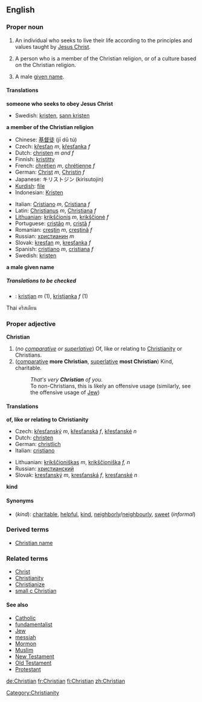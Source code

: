 ==English==

{{rank|started|respect|that's|744|Christian|food|trying|states}}

===Proper noun===
{{en-noun-reg}}

# {{cattag|Christianity}} An individual who seeks to live their life according to the principles and values taught by [[Jesus Christ]].
# {{cattag|Christianity}} A person who is a member of the Christian religion, or of a culture based on the Christian religion.
# A male [[given name]].

====Translations====

'''someone who seeks to obey Jesus Christ'''
{{top}}
{{mid}}
*Swedish: [[kristen]], [[sann kristen]]
{{bottom}}

'''a member of the Christian religion'''
{{top}}
*Chinese: [[基督徒]] (jī dū tú)
*Czech: [[křesťan]] ''m'', [[křesťanka]] ''f''
*Dutch: [[christen]] ''m and f''
*Finnish: [[kristitty]]
*French: [[chrétien]] ''m'', [[chrétienne]] ''f''
*German: [[Christ]] ''m'', [[Christin]] ''f''
*Japanese: キリストジン (kirisutojin)
*[[Kurdish]]: [[file]]
*Indonesian: [[Kristen]]
{{mid}}
*Italian: [[Cristiano]] ''m'', [[Cristiana]] ''f''
*Latin: [[Christianus]] ''m'', [[Christiana]] ''f''
*[[Lithuanian]]: [[krikščionis]] ''m'', [[krikščionė]] ''f''
*Portuguese: [[cristão]] ''m'', [[cristã]] ''f''
*Romanian: [[creştin]] ''m'', [[creştină]] ''f''
*Russian: [[христианин]] ''m''
*Slovak: [[kresťan]] ''m'', [[kresťanka]] ''f''
*Spanish: [[cristiano]] ''m'', [[cristiana]] ''f''
*Swedish: [[kristen]] {{c}}
{{bottom}}

'''a male given name'''

=====Translations to be checked=====
{{checktrans}}
*{{ttbc|Slovene}}: [[kristjan]] ''m'' (1), [[kristjanka]] ''f'' (1)
Thai คริสเตียน

===Proper adjective===
'''Christian'''

#(''no [[comparative]] or [[superlative]]'') Of, like or relating to [[Christianity]] or Christians.
# ([[comparative]] '''more Christian''', [[superlative]] '''most Christian''') Kind, charitable.
#:''That's very '''Christian''' of you.''
#:To non-Christians, this is likely an offensive usage (similarly, see the offensive usage of [[Jew]])

====Translations====
'''of, like or relating to Christianity'''
{{top}}
*Czech: [[křesťanský]] ''m'', [[křesťanská]] ''f'', [[křesťanské]] ''n''
*Dutch: [[christen]]
*German: [[christlich]]
*Italian: [[cristiano]]
{{mid}}
*Lithuanian: [[krikščioniškas]] ''m'', [[krikščioniška]] ''f, n''
*Russian: [[христианский]]
*Slovak: [[kresťanský]] ''m'', [[kresťanská]] ''f'', [[kresťanské]] ''n''
{{bottom}}

'''kind'''

====Synonyms====
*(''kind''): [[charitable]], [[helpful]], [[kind]], [[neighborly]]/[[neighbourly]], [[sweet]] (''informal'')

===Derived terms===
*[[Christian name]]

===Related terms===
*[[Christ]]
*[[Christianity]]
*[[Christianize]]
*[[small c Christian]]

====See also====
*[[Catholic]]
*[[fundamentalist]]
*[[Jew]]
*[[messiah]]
*[[Mormon]]
*[[Muslim]]
*[[New Testament]]
*[[Old Testament]]
*[[Protestant]]

[[Category:Christianity]]

[[de:Christian]]
[[fr:Christian]]
[[fi:Christian]]
[[zh:Christian]]